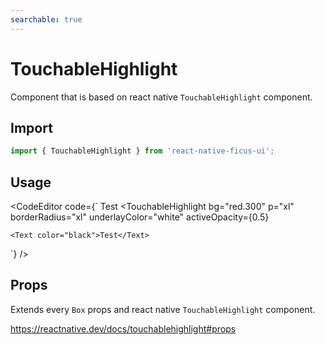 ```yaml
---
searchable: true
---
```



# TouchableHighlight

Component that is based on react native `TouchableHighlight` component.

## Import

```js
import { TouchableHighlight } from 'react-native-ficus-ui';
```

## Usage

<CodeEditor code={`<VStack spacing={10}>
  <TouchableHighlight>
    <Text>Test</Text>
  </TouchableHighlight>
  <TouchableHighlight
    bg="red.300"
    p="xl"
    borderRadius="xl"
    underlayColor="white"
    activeOpacity={0.5}
  >
    <Text color="black">Test</Text>
  </TouchableHighlight>
</VStack>`} />

## Props

Extends every `Box` props and react native `TouchableHighlight` component.

https://reactnative.dev/docs/touchablehighlight#props

